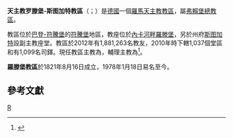 {{Refimprove|time=2020-03-26T02:54:10+00:00}}
{{noteTA
|G1=德国地名
|G2=Landkreis
|G3=单位
}}
{{Infobox Roman Catholic diocese 
|jurisdiction     = 教區
|name             = 罗滕堡-斯图加特
 |latin= Dioecesis Rottenburgensis-Stutgardiensis
|border = catholic
 |image =[[File:Rottenburgerdom.jpg|250px]]
 |caption =  羅滕堡主教座堂
 |location = [[德國|德國]] 
|territory =
|population =1,881,263 
|rite = [[罗马礼|罗马礼]]
|patron =[[都爾的聖瑪爾定|都爾的聖瑪爾定]]
|province = [[天主教弗賴堡總教區|弗賴堡]]
|established = 4世紀
|cathedral = [[聖瑪爾定主教座堂_(羅滕堡)|聖瑪爾定主教座堂]]
|co-cathedral = [[聖埃伯哈德主教座堂_(斯图加特)|聖埃伯哈德主教座堂]]
|leadership = 主教 
|website = http://www.drs.de/
|pope = {{incumbent pope}}
|ordinary = {{link-en|格爾哈特·福斯特|Gebhard Fürst}}
|coadjutor bishop = 
|auxiliary = 
|emeritus = 
|map = [[File:Karte_Bistum_Rottenburg-Stuttgart.png|250px]]
|map_caption = 教區管轄圖
}}
'''天主教罗滕堡-斯图加特教區'''（{{lang-la|Dioecesis Rottenburgensis-Stutgardiensis}}；{{lang-de|Bistum Rottenburg-Stuttgart}}）是[[德國|德國]]一個[[羅馬天主教|羅馬天主教]][[教區|教區]]，屬[[天主教弗賴堡總教區|弗賴堡總教區]]。

教區位於[[巴登-符騰堡|巴登-符騰堡]]的[[符騰堡|符騰堡]]地區，教座位於[[內卡河畔羅滕堡|內卡河畔羅滕堡]]，另於州府[[斯图加特|斯图加特]]設副主教座堂。教區於2012年有1,881,263名教友，2010年時下轄1,037個堂區和有1,099名司鐸。現任教區主教為{{link-en|格爾哈特·福斯特|Gebhard Fürst}}，輔理主教為{{link-de|吉拉·施奈德爾 (主教)|Gerhard Schneider (Bischof)|吉拉·施奈德爾}}<ref>{{cite press release |title=Resignations and Appointments, 16.04.2019 |url=https://press.vatican.va/content/salastampa/en/bollettino/pubblico/2019/04/16/190416b.html |publisher=Holy See Press Office |accessdate=2019-07-13 |archiveurl=https://web.archive.org/web/20190713161705/https://press.vatican.va/content/salastampa/en/bollettino/pubblico/2019/04/16/190416b.html |archivedate=2019-07-13 |language=en |date=2019-04-16 |dead-url=no }}</ref>。

'''羅滕堡教區'''於1821年8月16日成立，1978年1月18日易名至今。

== 參考文獻 ==
{{reflist}}

{{德國天主教教區}}

{{Authority control}}
[[Category:德國天主教教區|R]]